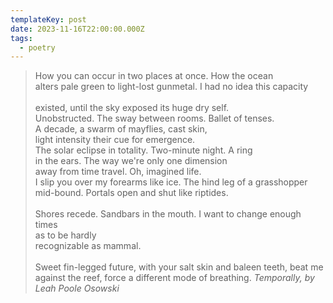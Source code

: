 ```yaml
---
templateKey: post
date: 2023-11-16T22:00:00.000Z
tags:
  - poetry
---
```

> How you can occur in two places at once. How the ocean<br/>
> alters pale green to light-lost gunmetal. I had no idea this capacity<br/><br/>
> existed, until the sky exposed its huge dry self.<br/>
> Unobstructed. The sway between rooms. Ballet of tenses.<br/>
> A decade, a swarm of mayflies, cast skin,<br/>
> light intensity their cue for emergence.<br/>
> The solar eclipse in totality. Two-minute night. A ring<br/>
> in the ears. The way we're only one dimension<br/>
> away from time travel. Oh, imagined life.<br/>
> I slip you over my forearms like ice. The hind leg of a grasshopper<br/>
> mid-bound. Portals open and shut like riptides.<br/><br/>
> Shores recede. Sandbars in the mouth. I want to change enough times<br/>
> as to be hardly<br/>
> recognizable as mammal.<br/><br/>
> Sweet fin-legged future, with your salt skin and baleen teeth, beat me<br/>
> against the reef, force a different mode of breathing.
> <cite>Temporally, by Leah Poole Osowski</cite>
